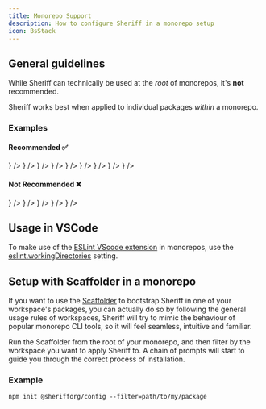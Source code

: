 ```yaml
---
title: Monorepo Support
description: How to configure Sheriff in a monorepo setup
icon: BsStack
---
```



## General guidelines

While Sheriff can technically be used at the _root_ of monorepos, it's **not** recommended.

Sheriff works best when applied to individual packages _within_ a monorepo.

### Examples

#### Recommended ✅

<Files>
  <Folder name="apps" defaultOpen>
    <Folder name="website" defaultOpen>
      <File name="eslint.config.mjs" icon={<RiJavascriptFill />} />
    </Folder>
    <Folder name="docs" defaultOpen>
      <File name="eslint.config.mjs" icon={<RiJavascriptFill />} />
    </Folder>
  </Folder>
  <Folder name="packages" defaultOpen>
    <Folder name="ui" defaultOpen>
      <File name="eslint.config.mjs" icon={<RiJavascriptFill />} />
    </Folder>
    <Folder name="utils" defaultOpen>
      <File name="eslint.config.mjs" icon={<RiJavascriptFill />} />
    </Folder>
    <Folder name="types" defaultOpen>
      <File name="eslint.config.mjs" icon={<RiJavascriptFill />} />
    </Folder>
  </Folder>
  <File name="package.json" icon={<VscJson />} />
  <File name="pnpm-lock.yaml" icon={<SiPnpm />} />
  <File name=".gitignore" icon={<ImGit />} />
  <File name="README" icon={<LiaReadme />} />
</Files>


#### Not Recommended ❌

<Files>
  <Folder name="apps" defaultOpen>
    <Folder name="website" />
    <Folder name="docs" />
  </Folder>
  <Folder name="packages" defaultOpen>
    <Folder name="ui" />
    <Folder name="utils" />
    <Folder name="types" />
  </Folder>
  <File name="eslint.config.mjs" icon={<RiJavascriptFill />} />
  <File name="package.json" icon={<VscJson />} />
  <File name="pnpm-lock.yaml" icon={<SiPnpm />} />
  <File name=".gitignore" icon={<ImGit />} />
  <File name="README" icon={<LiaReadme />} />
</Files>

## Usage in VSCode

To make use of the [ESLint VScode extension](https://marketplace.visualstudio.com/items?itemName=dbaeumer.vscode-eslint) in monorepos, use the [eslint.workingDirectories](https://github.com/microsoft/vscode-eslint#mono-repository-setup) setting.

## Setup with Scaffolder in a monorepo

If you want to use the [Scaffolder](/docs/cli-usage/scaffolder) to bootstrap Sheriff in one of your workspace's packages, you can actually do so by following the general usage rules of workspaces, Sheriff will try to mimic the behaviour of popular monorepo CLI tools, so it will feel seamless, intuitive and familiar.

Run the Scaffolder from the root of your monorepo, and then filter by the workspace you want to apply Sheriff to. A chain of prompts will start to guide you through the correct process of installation.

### Example

```package-install
npm init @sherifforg/config --filter=path/to/my/package
```
